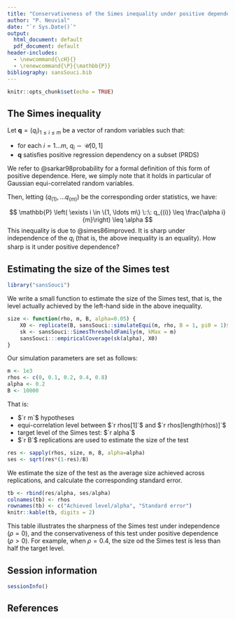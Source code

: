 ```yaml
---
title: "Conservativeness of the Simes inequality under positive dependence"
author: "P. Neuvial"
date: "`r Sys.Date()`"
output:
  html_document: default
  pdf_document: default
header-includes:
  - \newcommand{\cH}{}
  - \renewcommand{\P}{\mathbb{P}}
bibliography: sansSouci.bib
---
```


```r
knitr::opts_chunk$set(echo = TRUE)
```

## The Simes inequality

Let $\mathbf{q}=(q_i)_{1 \leq i \leq m}$ be a vector of random variables such that:

* for each $i=1 \ldots m$, $q_i \sim \mathcal{U}[0,1]$
* $\mathbf{q}$ satisfies positive regression dependency on a subset (PRDS)

We refer to @sarkar98probability for a formal definition of this form of positive dependence. Here, we simply note that it holds in particular of Gaussian equi-correlated random variables. 

Then, letting $(q_{(1)}, \ldots q_{(m)} )$ be the corresponding order statistics, we have:

$$ \mathbb{P} \left( \exists i \in \{1, \ldots m\} \::\: q_{(i)} \leq \frac{\alpha i}{m}\right) \leq \alpha $$
This inequality is due to @simes86improved. It is sharp under independence of the $q_i$ (that is, the above inequality is an equality). How sharp is it under positive dependence?

## Estimating the size of the Simes test

```r
library("sansSouci")
```

We write a small function to estimate the size of the Simes test, that is, the level actually achieved by the left-hand side in the above inequality.

```r
size <- function(rho, m, B, alpha=0.05) {
    X0 <- replicate(B, sansSouci::simulateEqui(m, rho, B = 1, pi0 = 1)$X0[, 1])
    sk <- sansSouci::SimesThresholdFamily(m, kMax = m)
    sansSouci:::empiricalCoverage(sk(alpha), X0)
}
```

Our simulation parameters are set as follows:

```r
m <- 1e3
rhos <- c(0, 0.1, 0.2, 0.4, 0.8)
alpha <- 0.2
B <- 10000
```

That is:

* $`r m`$ hypotheses
* equi-correlation level between $`r rhos[1]`$ and $`r rhos[length(rhos)]`$
* target level of the Simes test: $`r alpha`$
* $`r B`$ replications are used to estimate the size of the test


```r
res <- sapply(rhos, size, m, B, alpha=alpha)
ses <- sqrt(res*(1-res)/B)
```

We estimate the size of the test as the average size achieved across replications, and calculate the corresponding standard error.

```r
tb <- rbind(res/alpha, ses/alpha)
colnames(tb) <- rhos
rownames(tb) <- c("Achieved level/alpha", "Standard error")
knitr::kable(tb, digits = 2)
```

This table illustrates the sharpness of the Simes test under independence ($\rho=0$), and the conservativeness of this test under positive dependence ($\rho>0$). For example, when $\rho=0.4$, the size od the Simes test is less than half the target level.

## Session information

```r
sessionInfo()
```

## References